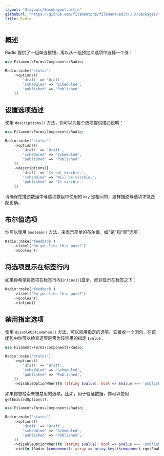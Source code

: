 ```yaml
---
layout: "@layouts/BaseLayout.astro"
githubUrl: "https://github.com/filamentphp/filament/edit/3.x/packages/forms/docs/03-fields/07-radio.md"
title: Radio
---
```


## 概述

Radio 提供了一组单选按钮，用以从一组预定义选项中选择一个值：

```php
use Filament\Forms\Components\Radio;

Radio::make('status')
    ->options([
        'draft' => 'Draft',
        'scheduled' => 'Scheduled',
        'published' => 'Published'
    ])
```

<AutoScreenshot name="forms/fields/radio/simple" alt="Radio" version="3.x" />

## 设置选项描述

使用 `descriptions()` 方法，你可以为每个选项提供描述说明：

```php
use Filament\Forms\Components\Radio;

Radio::make('status')
    ->options([
        'draft' => 'Draft',
        'scheduled' => 'Scheduled',
        'published' => 'Published'
    ])
    ->descriptions([
        'draft' => 'Is not visible.',
        'scheduled' => 'Will be visible.',
        'published' => 'Is visible.'
    ])
```

<AutoScreenshot name="forms/fields/radio/option-descriptions" alt="Radio with option descriptions" version="3.x" />

请确保在描述数组中与选项数组中使用的 `key` 是相同的，这样描述与选项才能匹配正确。 

## 布尔值选项

你可以使用 `boolean()` 方法，来表示简单的布尔值，如"是"和"否"选项：

```php
Radio::make('feedback')
    ->label('Do you like this post?')
    ->boolean()
```

<AutoScreenshot name="forms/fields/radio/boolean" alt="Boolean radio" version="3.x" />

## 将选项显示在标签行内

如果你希望将选项在标签行内(`inline()`)显示，而非显示在标签之下：

```php
Radio::make('feedback')
    ->label('Do you like this post?')
    ->boolean()
    ->inline()
```

<AutoScreenshot name="forms/fields/radio/inline" alt="Inline radio" version="3.x" />

## 禁用指定选项

使用 `disableOptionWhen()` 方法，可以禁用指定的选项。它接收一个闭包，在该闭包中你可以检查选项是否为该禁用的指定 `$value`：

```php
use Filament\Forms\Components\Radio;

Radio::make('status')
    ->options([
        'draft' => 'Draft',
        'scheduled' => 'Scheduled',
        'published' => 'Published',
    ])
    ->disableOptionWhen(fn (string $value): bool => $value === 'published')
```

<AutoScreenshot name="forms/fields/radio/disabled-option" alt="Radio with disabled option" version="3.x" />

如果你想检索未被禁用的选项，比如，用于验证数据，你可以使用 `getEnabledOptions()`:

```php
use Filament\Forms\Components\Radio;

Radio::make('status')
    ->options([
        'draft' => 'Draft',
        'scheduled' => 'Scheduled',
        'published' => 'Published',
    ])
    ->disableOptionWhen(fn (string $value): bool => $value === 'published')
    ->in(fn (Radio $component): array => array_keys($component->getEnabledOptions()))
```
